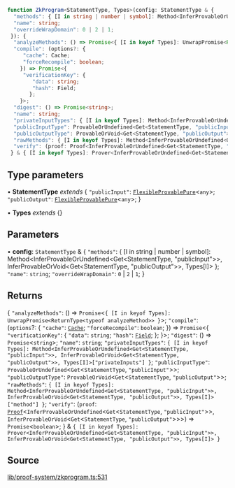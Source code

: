 ```ts
function ZkProgram<StatementType, Types>(config: StatementType & {
  "methods": { [I in string | number | symbol]: Method<InferProvableOrUndefined<Get<StatementType, "publicInput">>, InferProvableOrVoid<Get<StatementType, "publicOutput">>, Types[I]> };
  "name": string;
  "overrideWrapDomain": 0 | 2 | 1;
 }): {
  "analyzeMethods": () => Promise<{ [I in keyof Types]: UnwrapPromise<ReturnType<typeof analyzeMethod>> }>;
  "compile": (options?: {
     "cache": Cache;
     "forceRecompile": boolean;
    }) => Promise<{
     "verificationKey": {
        "data": string;
        "hash": Field;
       };
    }>;
  "digest": () => Promise<string>;
  "name": string;
  "privateInputTypes": { [I in keyof Types]: Method<InferProvableOrUndefined<Get<StatementType, "publicInput">>, InferProvableOrVoid<Get<StatementType, "publicOutput">>, Types[I]>["privateInputs"] };
  "publicInputType": ProvableOrUndefined<Get<StatementType, "publicInput">>;
  "publicOutputType": ProvableOrVoid<Get<StatementType, "publicOutput">>;
  "rawMethods": { [I in keyof Types]: Method<InferProvableOrUndefined<Get<StatementType, "publicInput">>, InferProvableOrVoid<Get<StatementType, "publicOutput">>, Types[I]>["method"] };
  "verify": (proof: Proof<InferProvableOrUndefined<Get<StatementType, "publicInput">>, InferProvableOrVoid<Get<StatementType, "publicOutput">>>) => Promise<boolean>;
 } & { [I in keyof Types]: Prover<InferProvableOrUndefined<Get<StatementType, "publicInput">>, InferProvableOrVoid<Get<StatementType, "publicOutput">>, Types[I]> }
```

## Type parameters

• **StatementType** *extends* \{
  `"publicInput"`: [`FlexibleProvablePure`](../type-aliases/FlexibleProvablePure.mdx)\<`any`\>;
  `"publicOutput"`: [`FlexibleProvablePure`](../type-aliases/FlexibleProvablePure.mdx)\<`any`\>;
 \}

• **Types** *extends* \{\}

## Parameters

• **config**: `StatementType` & \{
  `"methods"`: \{ [I in string \| number \| symbol]: Method\<InferProvableOrUndefined\<Get\<StatementType, "publicInput"\>\>, InferProvableOrVoid\<Get\<StatementType, "publicOutput"\>\>, Types[I]\> \};
  `"name"`: `string`;
  `"overrideWrapDomain"`: `0` \| `2` \| `1`;
 \}

## Returns

\{
  `"analyzeMethods"`: () => `Promise`\<`{ [I in keyof Types]: UnwrapPromise<ReturnType<typeof analyzeMethod>> }`\>;
  `"compile"`: (`options`?: \{
     `"cache"`: [`Cache`](../type-aliases/Cache.mdx);
     `"forceRecompile"`: `boolean`;
    \}) => `Promise`\<\{
     `"verificationKey"`: \{
        `"data"`: `string`;
        `"hash"`: [`Field`](../type-aliases/Field.mdx);
       \};
    \}\>;
  `"digest"`: () => `Promise`\<`string`\>;
  `"name"`: `string`;
  `"privateInputTypes"`: `{ [I in keyof Types]: Method<InferProvableOrUndefined<Get<StatementType, "publicInput">>, InferProvableOrVoid<Get<StatementType, "publicOutput">>, Types[I]>["privateInputs"] }`;
  `"publicInputType"`: `ProvableOrUndefined`\<`Get`\<`StatementType`, `"publicInput"`\>\>;
  `"publicOutputType"`: `ProvableOrVoid`\<`Get`\<`StatementType`, `"publicOutput"`\>\>;
  `"rawMethods"`: `{ [I in keyof Types]: Method<InferProvableOrUndefined<Get<StatementType, "publicInput">>, InferProvableOrVoid<Get<StatementType, "publicOutput">>, Types[I]>["method"] }`;
  `"verify"`: (`proof`: [`Proof`](../classes/Proof.mdx)\<`InferProvableOrUndefined`\<`Get`\<`StatementType`, `"publicInput"`\>\>, `InferProvableOrVoid`\<`Get`\<`StatementType`, `"publicOutput"`\>\>\>) => `Promise`\<`boolean`\>;
 \} & `{ [I in keyof Types]: Prover<InferProvableOrUndefined<Get<StatementType, "publicInput">>, InferProvableOrVoid<Get<StatementType, "publicOutput">>, Types[I]> }`

## Source

[lib/proof-system/zkprogram.ts:531](https://github.com/o1-labs/o1js/blob/72b8e2c2b9aaba4b5c12257bdd63dfe2676a3d99/src/lib/proof-system/zkprogram.ts#L531)

